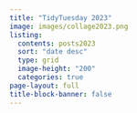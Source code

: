 ```yaml
---
title: "TidyTuesday 2023"
image: images/collage2023.png
listing: 
  contents: posts2023
  sort: "date desc"
  type: grid
  image-height: "200"
  categories: true
page-layout: full
title-block-banner: false
---
```


